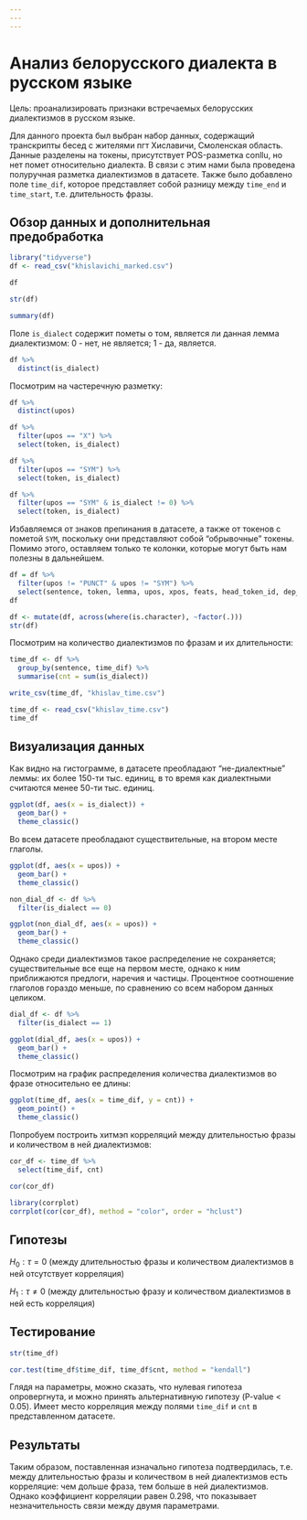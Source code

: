 ```yaml
---
---
---
```


# Анализ белорусского диалекта в русском языке

Цель: проанализировать признаки встречаемых белорусских диалектизмов в русском языке.

Для данного проекта был выбран набор данных, содержащий транскрипты бесед с жителями пгт Хиславичи, Смоленская область. Данные разделены на токены, присутствует POS-разметка conllu, но нет помет относительно диалекта. В связи с этим нами была проведена полуручная разметка диалектизмов в датасете. Также было добавлено поле `time_dif`, которое представляет собой разницу между `time_end` и `time_start`, т.е. длительность фразы.

## Обзор данных и дополнительная предобработка

```r
library("tidyverse")
df <- read_csv("khislavichi_marked.csv")
```

```r
df
```

```r
str(df)
```

```r
summary(df)
```

Поле `is_dialect` содержит пометы о том, является ли данная лемма диалектизмом: 0 - нет, не является; 1 - да, является.

```r
df %>%
  distinct(is_dialect)
```

Посмотрим на частеречную разметку:

```r
df %>%
  distinct(upos)
```

```r
df %>%
  filter(upos == "X") %>%
  select(token, is_dialect)
```

```r
df %>%
  filter(upos == "SYM") %>%
  select(token, is_dialect)
```

```r
df %>%
  filter(upos == "SYM" & is_dialect != 0) %>%
  select(token, is_dialect)
```

Избавляемся от знаков препинания в датасете, а также от токенов с пометой `SYM`, поскольку они представляют собой "обрывочные" токены. Помимо этого, оставляем только те колонки, которые могут быть нам полезны в дальнейшем.

```r
df = df %>%
  filter(upos != "PUNCT" & upos != "SYM") %>%
  select(sentence, token, lemma, upos, xpos, feats, head_token_id, dep_rel, misc, is_dialect, time_dif)
df
```

```r
df <- mutate(df, across(where(is.character), ~factor(.)))
str(df)
```

Посмотрим на количество диалектизмов по фразам и их длительности:

```r
time_df <- df %>%
  group_by(sentence, time_dif) %>%
  summarise(cnt = sum(is_dialect))

write_csv(time_df, "khislav_time.csv")

time_df <- read_csv("khislav_time.csv")
time_df
```

## Визуализация данных

Как видно на гистограмме, в датасете преобладают "не-диалектные" леммы: их более 150-ти тыс. единиц, в то время как диалектными считаются менее 50-ти тыс. единиц.

```r
ggplot(df, aes(x = is_dialect)) +
  geom_bar() +
  theme_classic()
```

Во всем датасете преобладают существительные, на втором месте глаголы.

```r
ggplot(df, aes(x = upos)) +
  geom_bar() +
  theme_classic()
```

```r
non_dial_df <- df %>%
  filter(is_dialect == 0)

ggplot(non_dial_df, aes(x = upos)) +
  geom_bar() +
  theme_classic()
```

Однако среди диалектизмов такое распределение не сохраняется; существительные все еще на первом месте, однако к ним приближаются предлоги, наречия и частицы. Процентное соотношение глаголов гораздо меньше, по сравнению со всем набором данных целиком.

```r
dial_df <- df %>%
  filter(is_dialect == 1)

ggplot(dial_df, aes(x = upos)) +
  geom_bar() +
  theme_classic()
```

Посмотрим на график распределения количества диалектизмов во фразе относительно ее длины:

```r
ggplot(time_df, aes(x = time_dif, y = cnt)) +
  geom_point() +
  theme_classic()
```

Попробуем построить хитмэп корреляций между длительностью фразы и количеством в ней диалектизмов:

```r
cor_df <- time_df %>%
  select(time_dif, cnt)

cor(cor_df)
```

```r
library(corrplot)
corrplot(cor(cor_df), method = "color", order = "hclust")
```

## Гипотезы

$H_0: \tau = 0$ (между длительностью фразы и количеством диалектизмов в ней отсутствует корреляция)

$H_1: \tau \ne 0$ (между длительностью фразу и количеством диалектизмов в ней есть корреляция)

## Тестирование

```r
str(time_df)
```

```r
cor.test(time_df$time_dif, time_df$cnt, method = "kendall")
```

Глядя на параметры, можно сказать, что нулевая гипотеза опровергнута, и можно принять альтернативную гипотезу (P-value \< 0.05). Имеет место корреляция между полями `time_dif` и `cnt` в представленном датасете.

## Результаты

Таким образом, поставленная изначально гипотеза подтвердилась, т.е. между длительностью фразы и количеством в ней диалектизмов есть корреляцие: чем дольше фраза, тем больше в ней диалектизмов. Однако коэффициент корреляции равен 0.298, что показывает незначительность связи между двумя параметрами.
